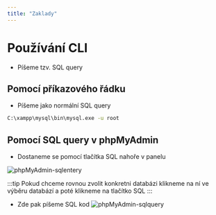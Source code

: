 ```yaml
---
title: "Zaklady"
---
```

# Používání CLI
* Píšeme tzv. SQL query

## Pomocí příkazového řádku
* Píšeme jako normální SQL query
```bash
C:\xampp\mysql\bin\mysql.exe -u root
```

## Pomocí SQL query v phpMyAdmin
* Dostaneme se pomocí tlačítka SQL nahoře v panelu

![phpMyAdmin-sqlentery](./img/phpMyAdmin-sql.png)

:::tip Pokud chceme rovnou zvolit konkretni databázi
klikneme na ní ve výběru databází a poté klikneme na tlačítko SQL 
:::

* Zde pak píšeme SQL kod
![phpMyAdmin-sqlquery](./img/phpMyAdmin-sqlquery.png)

